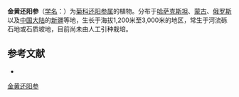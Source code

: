 {{Speciesbox
| name = 金黄还阳参
| status = 
| status_system = 
| image =
| genus = Crepis
| species = chrysantha
| authority = (Ledeb.) Turcz.
}}

'''金黄还阳参'''（[[学名|学名]]：{{lang|la|''Crepis chrysantha''}}）为[[菊科|菊科]][[还阳参属|还阳参属]]的植物。分布于[[哈萨克斯坦|哈萨克斯坦]]、[[蒙古|蒙古]]、[[俄罗斯|俄罗斯]]以及[[中国大陆|中国大陆]]的[[新疆|新疆]]等地，生长于海拔1,200米至3,000米的地区，常生于河流砾石地或石质坡地，目前尚未由人工引种栽培。

== 参考文献 ==
<div class="references-small">
* {{cite web| url =http://www.bioinfo.cn/db05/KmzwSpecies.php?action=view&id=3326| title =金黄还阳参| work =《中国高等植物数据库全库》| publisher =中国科学院微生物研究所| author =昆明植物研究所| accessdate =2009-02-24| archive-date =2016-03-05| archive-url =https://web.archive.org/web/20160305052729/http://www.bioinfo.cn/db05/KmzwSpecies.php?action=view&id=3326| dead-url =yes}}
</div>
{{Taxonbar|from=Q15226487}}

[[Category:还阳参属|金黄还阳参]]


{{植物小作品}}